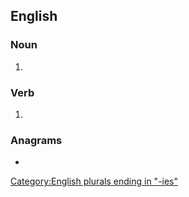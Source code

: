 ==English==

===Noun===
{{head|en|noun plural form}}

# {{plural of|toady|lang=en}}

===Verb===
{{head|en|verb form}}

# {{en-third-person singular of|toady}}

===Anagrams===
* {{anagrams|en|a=adeiost|dioates|iodates}}

[[Category:English plurals ending in "-ies"]]